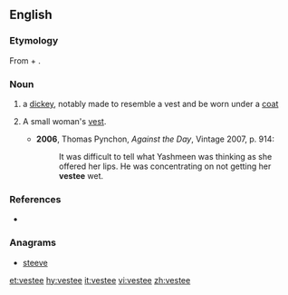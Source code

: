 ==English==

===Etymology===
From {{term|vest}} + {{term|-ee}}.

===Noun===
{{en-noun}}

# a [[dickey]], notably made to resemble a vest and be worn under a [[coat]]
# {{context|US|lang=en}} A small woman's [[vest]].
#* '''2006''', Thomas Pynchon, ''Against the Day'', Vintage 2007, p. 914:
#*: It was difficult to tell what Yashmeen was thinking as she offered her lips.  He was concentrating on not getting her '''vestee''' wet.

===References===
* {{R:Websters}}

===Anagrams===
* [[steeve#English|steeve]]

[[et:vestee]]
[[hy:vestee]]
[[it:vestee]]
[[vi:vestee]]
[[zh:vestee]]